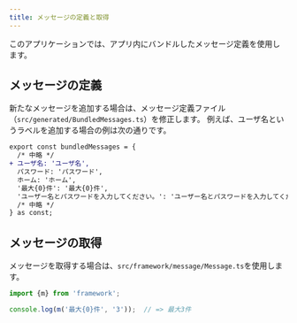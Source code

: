 ```yaml
---
title: メッセージの定義と取得
---
```


このアプリケーションでは、アプリ内にバンドルしたメッセージ定義を使用します。

## メッセージの定義

新たなメッセージを追加する場合は、メッセージ定義ファイル（`src/generated/BundledMessages.ts`）を修正します。
例えば、ユーザ名というラベルを追加する場合の例は次の通りです。

```diff typescript title="BundledMessages.ts"
export const bundledMessages = {
  /* 中略 */
+ ユーザ名: 'ユーザ名',
  パスワード: 'パスワード',
  ホーム: 'ホーム',
  '最大{0}件': '最大{0}件',
  'ユーザー名とパスワードを入力してください。': 'ユーザー名とパスワードを入力してください。',
  /* 中略 */
} as const;
```

## メッセージの取得

メッセージを取得する場合は、`src/framework/message/Message.ts`を使用します。

```typescript jsx title='メッセージの取得'
import {m} from 'framework';

console.log(m('最大{0}件', '3'));  // => 最大3件
```
